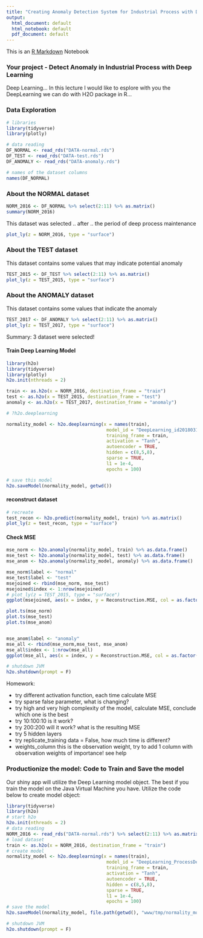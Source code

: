 ```yaml
---
title: "Creating Anomaly Detection System for Industrial Process with Deep Learning"
output:
  html_document: default
  html_notebook: default
  pdf_document: default
---
```


This is an [R Markdown](http://rmarkdown.rstudio.com) Notebook


### Your project - Detect Anomaly in Industrial Process with Deep Learning

Deep Learning... In this lecture I would like to esplore with you the DeepLearning we can do with H2O package in R...

### Data Exploration

```r
# libraries
library(tidyverse)
library(plotly)

# data reading
DF_NORMAL <- read_rds("DATA-normal.rds")
DF_TEST <- read_rds("DATA-test.rds")
DF_ANOMALY <- read_rds("DATA-anomaly.rds")

# names of the dataset columns
names(DF_NORMAL)
```

### About the NORMAL dataset

```r
NORM_2016 <- DF_NORMAL %>% select(2:11) %>% as.matrix() 
summary(NORM_2016)

```

This dataset was selected .. after .. the period of deep process maintenance

```r
plot_ly(z = NORM_2016, type = "surface")
```

### About the TEST dataset

This dataset contains some values that may indicate potential anomaly

```r
TEST_2015 <- DF_TEST %>% select(2:11) %>% as.matrix()
plot_ly(z = TEST_2015, type = "surface")

```

### About the ANOMALY dataset

This dataset contains some values that indicate the anomaly

```r

TEST_2017 <- DF_ANOMALY %>% select(2:11) %>% as.matrix()
plot_ly(z = TEST_2017, type = "surface")

```

Summary: 3 dataset were selected!








#### Train Deep Learning Model





```r
library(h2o)
library(tidyverse)
library(plotly)
h2o.init(nthreads = 2)

train <- as.h2o(x = NORM_2016, destination_frame = "train")
test <- as.h2o(x = TEST_2015, destination_frame = "test")
anomaly <- as.h2o(x = TEST_2017, destination_frame = "anomaly")

# ?h2o.deeplearning

normality_model <- h2o.deeplearning(x = names(train), 
                                     model_id = "DeepLearning_id20180317",
                                     training_frame = train, 
                                     activation = "Tanh", 
                                     autoencoder = TRUE, 
                                     hidden = c(8,5,8), 
                                     sparse = TRUE,
                                     l1 = 1e-4, 
                                     epochs = 100)

# save this model 
h2o.saveModel(normality_model, getwd())

```

#### reconstruct dataset

```r
# recreate 
test_recon <- h2o.predict(normality_model, train) %>% as.matrix()
plot_ly(z = test_recon, type = "surface")
```

#### Check MSE


```r

mse_norm <- h2o.anomaly(normality_model, train) %>% as.data.frame()
mse_test <- h2o.anomaly(normality_model, test) %>% as.data.frame()
mse_anom <- h2o.anomaly(normality_model, anomaly) %>% as.data.frame()

mse_norm$label <- "normal"
mse_test$label <- "test"
msejoined <- rbind(mse_norm, mse_test)
msejoined$index <- 1:nrow(msejoined)
# plot_ly(z = TEST_2015, type = "surface")
ggplot(msejoined, aes(x = index, y = Reconstruction.MSE, col = as.factor(label))) + geom_line()

plot.ts(mse_norm)
plot.ts(mse_test)
plot.ts(mse_anom)


mse_anom$label <- "anomaly"
mse_all <- rbind(mse_norm,mse_test, mse_anom)
mse_all$index <- 1:nrow(mse_all)
ggplot(mse_all, aes(x = index, y = Reconstruction.MSE, col = as.factor(label))) + geom_line()

```


```r
# shutdown JVM
h2o.shutdown(prompt = F)
```


Homework:

- try different activation function, each time calculate MSE
- try sparse false parameter, what is changing?
- try high and very high complexity of the model, calculate MSE, conclude which one is the best
- try 10:100:10 is it work?
- try 200:200 will it work? what is the resulting MSE
- try 5 hidden layers
- try replicate_training data = False, how much time is different?
- weights_column this is the observation weight, try to add 1 column with observation weights of importance! see help



### Productionize the model: Code to Train and Save the model

Our shiny app will utilize the Deep Learning model object. The best if you train the model on the Java Virtual Machine you have.
Utilize the code below to create model object:

```r
library(tidyverse)
library(h2o)
# start h2o
h2o.init(nthreads = 2)
# data reading
NORM_2016 <- read_rds("DATA-normal.rds") %>% select(2:11) %>% as.matrix() 
# load dataset
train <- as.h2o(x = NORM_2016, destination_frame = "train")
# create model
normality_model <- h2o.deeplearning(x = names(train), 
                                     model_id = "DeepLearning_ProcessDemo",
                                     training_frame = train, 
                                     activation = "Tanh", 
                                     autoencoder = TRUE, 
                                     hidden = c(8,5,8), 
                                     sparse = TRUE,
                                     l1 = 1e-4, 
                                     epochs = 100)
# save the model
h2o.saveModel(normality_model, file.path(getwd(), "www/tmp/normality_model.bin"))

# shutdown JVM
h2o.shutdown(prompt = F)

```


















